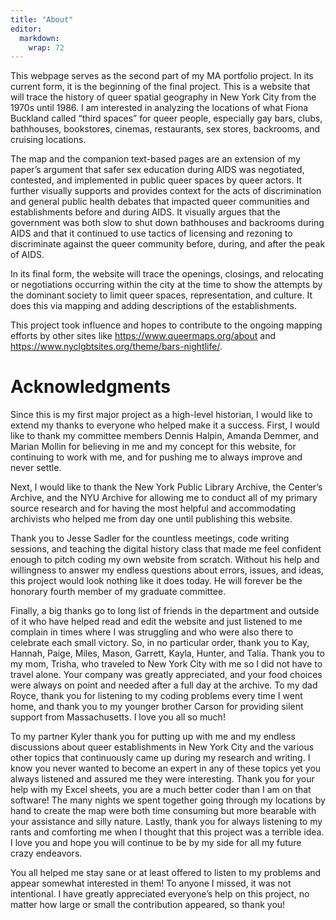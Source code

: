 ```yaml
---
title: "About"
editor: 
  markdown: 
    wrap: 72
---
```

This webpage serves as the second part of my MA portfolio project. In
its current form, it is the beginning of the final project. This is a
website that will trace the history of queer spatial geography in New
York City from the 1970s until 1986. I am interested in analyzing the
locations of what Fiona Buckland called "third spaces" for queer people,
especially gay bars, clubs, bathhouses, bookstores, cinemas,
restaurants, sex stores, backrooms, and cruising locations.

The map and the companion text-based pages are an extension of my
paper's argument that safer sex education during AIDS was negotiated,
contested, and implemented in public queer spaces by queer actors. It
further visually supports and provides context for the acts of
discrimination and general public health debates that impacted queer
communities and establishments before and during AIDS. It visually
argues that the government was both slow to shut down bathhouses and
backrooms during AIDS and that it continued to use tactics of licensing
and rezoning to discriminate against the queer community before, during,
and after the peak of AIDS.

In its final form, the website will trace the openings, closings, and
relocating or negotiations occurring within the city at the time to show
the attempts by the dominant society to limit queer spaces,
representation, and culture. It does this via mapping and adding
descriptions of the establishments.

This project took influence and hopes to contribute to the ongoing
mapping efforts by other sites like <https://www.queermaps.org/about>
and <https://www.nyclgbtsites.org/theme/bars-nightlife/>.

# Acknowledgments

Since this is my first major project as a high-level historian, I would
like to extend my thanks to everyone who helped make it a success.
First, I would like to thank my committee members Dennis Halpin, Amanda
Demmer, and Marian Mollin for believing in me and my concept for this
website, for continuing to work with me, and for pushing me to always improve and
never settle.

Next, I would like to thank the New York Public Library Archive, the
Center's Archive, and the NYU Archive for allowing me to conduct all of
my primary source research and for having the most helpful and
accommodating archivists who helped me from day one until publishing
this website.

Thank you to Jesse Sadler for the countless meetings, code writing
sessions, and teaching the digital history class that made me feel
confident enough to pitch coding my own website from scratch. Without
his help and willingness to answer my endless questions about errors,
issues, and ideas, this project would look nothing like it does today.
He will forever be the honorary fourth member of my graduate committee.

Finally, a big thanks go to long list of friends in the department and
outside of it who have helped read and edit the website and just
listened to me complain in times where I was struggling and who were
also there to celebrate each small victory. So, in no particular order,
thank you to Kay, Hannah, Paige, Miles, Mason, Garrett, Kayla, Hunter,
and Talia. Thank you to my mom, Trisha, who traveled to New York City
with me so I did not have to travel alone. Your company was greatly
appreciated, and your food choices were always on point and needed after
a full day at the archive. To my dad Royce, thank you for listening to
my coding problems every time I went home, and thank you to my younger
brother Carson for providing silent support from Massachusetts. I love
you all so much!

To my partner Kyler thank you for putting up with me and my endless
discussions about queer establishments in New York City and the various
other topics that continuously came up during my research and writing. I
know you never wanted to become an expert in any of these topics yet you
always listened and assured me they were interesting. Thank you for your
help with my Excel sheets, you are a much better coder than I am on that
software! The many nights we spent together going through my locations
by hand to create the map were both time consuming but more bearable
with your assistance and silly nature. Lastly, thank you for always
listening to my rants and comforting me when I thought that this project
was a terrible idea. I love you and hope you will continue to be by my
side for all my future crazy endeavors.

You all helped me stay sane or at least offered to listen to my problems
and appear somewhat interested in them! To anyone I missed, it was not
intentional. I have greatly appreciated everyone's help on this project,
no matter how large or small the contribution appeared, so thank you!
